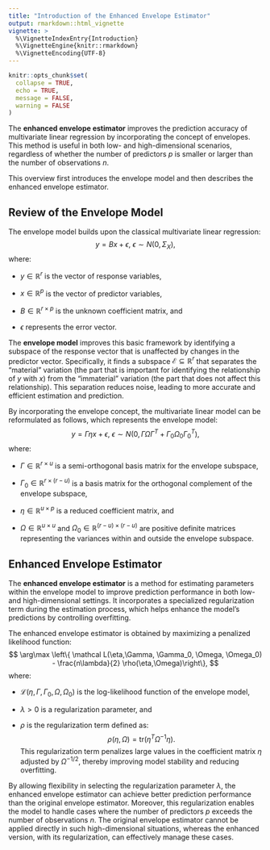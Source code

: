 ```yaml
---
title: "Introduction of the Enhanced Envelope Estimator"
output: rmarkdown::html_vignette
vignette: >
  %\VignetteIndexEntry{Introduction}
  %\VignetteEngine{knitr::rmarkdown}
  %\VignetteEncoding{UTF-8}
---
```


```r
knitr::opts_chunk$set(
  collapse = TRUE,
  echo = TRUE,
  message = FALSE,
  warning = FALSE
)
```

The **enhanced envelope estimator** improves the prediction accuracy of multivariate linear regression by incorporating the concept of envelopes. This method is useful in both low- and high-dimensional scenarios, regardless of whether the number of predictors $p$ is smaller or larger than the number of observations $n$.

This overview first introduces the envelope model and then describes the enhanced envelope estimator.

## Review of the Envelope Model

The envelope model builds upon the classical multivariate linear regression:
$$
  y = Bx + \epsilon, ~ \epsilon \sim N(0,\Sigma_X),
$$
where:

* $y\in\mathbb R^r$ is the vector of response variables,

* $x\in\mathbb R^p$ is the vector of predictor variables,

* $B\in\mathbb R^{r\times p}$ is the unknown coefficient matrix, and

* $\epsilon$ represents the error vector.  

The **envelope model** improves this basic framework by identifying a subspace of the response vector that is unaffected by changes in the predictor vector. Specifically, it finds a subspace $\mathcal E \subseteq \mathbb{R}^r$ that separates the "material" variation (the part that is important for identifying the relationship of $y$ with $x$) from the "immaterial" variation (the part that does not affect this relationship). This separation reduces noise, leading to more accurate and efficient estimation and prediction.

By incorporating the envelope concept, the multivariate linear model can be reformulated as follows, which represents the envelope model:
$$
  y = \Gamma \eta x + \epsilon, ~ \epsilon \sim N(0,\Gamma\Omega\Gamma^T + \Gamma_0\Omega_0\Gamma_0^T),
$$
where:

* $\Gamma \in \mathbb{R}^{r \times u}$ is a semi-orthogonal basis matrix for the envelope subspace,

* $\Gamma_0 \in \mathbb{R}^{r \times (r-u)}$ is a basis matrix for the orthogonal complement of the envelope subspace,

* $\eta \in \mathbb{R}^{u \times p}$ is a reduced coefficient matrix, and

* $\Omega \in \mathbb R^{u\times u}$ and $\Omega_0 \in \mathbb R^{(r-u)\times (r-u)}$ are positive definite matrices representing the variances within and outside the envelope subspace.

## Enhanced Envelope Estimator
The **enhanced envelope estimator** is a method for estimating parameters within the envelope model to improve prediction performance in both low- and high-dimensional settings. It incorporates a specialized regularization term during the estimation process, which helps enhance the model's predictions by controlling overfitting.



The enhanced envelope estimator is obtained by maximizing a penalized likelihood function:
$$
\arg\max \left\{ \mathcal L(\eta,\Gamma, \Gamma_0, \Omega, \Omega_0) - \frac{n\lambda}{2} \rho(\eta,\Omega)\right\},
$$
where:

* $\mathcal L(\eta,\Gamma, \Gamma_0, \Omega, \Omega_0)$ is the log-likelihood function of the envelope model,

* $\lambda>0$ is a regularization parameter, and

* $\rho$ is the regularization term defined as:
$$
\rho(\eta, \Omega) = \text{tr} (\eta^T\Omega^{-1}\eta).
$$
This regularization term penalizes large values in the coefficient matrix $\eta$ adjusted by $\Omega^{-1/2}$, thereby improving model stability and reducing overfitting.

By allowing flexibility in selecting the regularization parameter $\lambda$, the enhanced envelope estimator can achieve better prediction performance than the original envelope estimator. Moreover, this regularization enables the model to handle cases where the number of predictors $p$ exceeds the number of observations $n$. The original envelope estimator cannot be applied directly in such high-dimensional situations, whereas the enhanced version, with its regularization, can effectively manage these cases.
